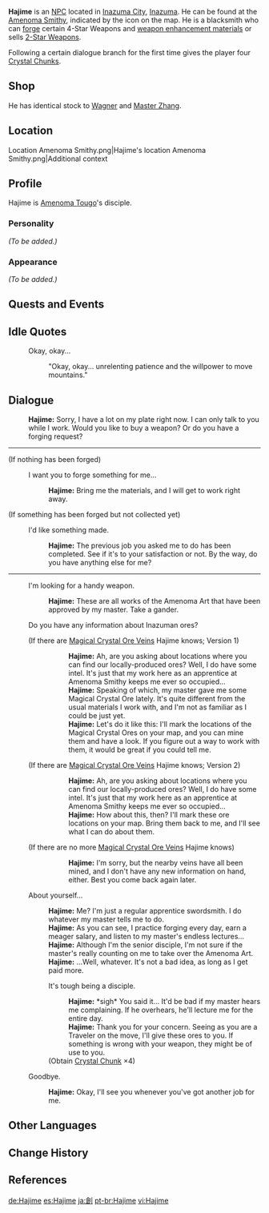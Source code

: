 {{Meta
<!-- REMOVE THIS TEMPLATE AFTER ADDING MISSING INFO -->
|missing_NPC_profile  = yes
}}
{{Character Infobox
|type             = NPC
|image            = NPC Hajime.png
|region           = Inazuma
|affiliation      = Amenoma Smithy
|title            = [[Amenoma Tougo]]'s Disciple
|voiceEN          = [https://www.brienneolvera.com/ Brienne Olvera]<ref>Twitter: [https://twitter.com/BrienneOlvera/status/1417883481032601602 EN VA Self Announcement]</ref>
|dialoguereward   = {{card|Crystal Chunk|4}}
}}
'''Hajime''' {{Lang|ja=創}} is an [[NPC]] located in [[Inazuma City]], [[Inazuma]]. He can be found at the [[Amenoma Smithy]], indicated by the {{DIcon|Forging}} icon on the map.  He is a blacksmith who can [[forging|forge]] certain 4-Star Weapons and [[Weapon Enhancement Materials|weapon enhancement materials]] or sells [[:Category:2-Star Weapons|2-Star Weapons]].

Following a certain dialogue branch for the first time gives the player four [[Crystal Chunk]]s.

==Shop==
He has identical stock to [[Wagner]] and [[Master Zhang]].
{{Shop/Header|note=Refreshes|total=1|vendor=Hajime}}
{{Shop|Silver Sword|600|1|note=Daily|total=1}}
{{Shop|Old Merc's Pal|600|1|note=Daily|total=1}}
{{Shop|Iron Point|600|1|note=Daily|total=1}}
{{Shop|Pocket Grimoire|600|1|note=Daily|total=1}}
{{Shop|Seasoned Hunter's Bow|600|1|note=Daily|total=1}}
{{Shop/Footer|note=&#32;|total=3,000}}

==Location==
<gallery>
Location Amenoma Smithy.png|Hajime's location
Amenoma Smithy.png|Additional context
</gallery>

==Profile==
<!--detailed story/lore information goes here-->
Hajime is [[Amenoma Tougo]]'s disciple.

===Personality===
''(To be added.)''

===Appearance===
''(To be added.)''

==Quests and Events==
{{Quests and Events}}

==Idle Quotes==
{{Dialogue start}}
: {{DIcon|Idle}} Okay, okay...
:: {{A|VO Hajime 01.ogg}} "Okay, okay... unrelenting patience and the willpower to move mountains."
{{Dialogue end}}

==Dialogue==
{{Dialogue start}}
:'''Hajime:''' Sorry, I have a lot on my plate right now. I can only talk to you while I work. Would you like to buy a weapon? Or do you have a forging request?
----
;(If nothing has been forged)
:{{DIcon|Forging}} I want you to forge something for me...
::'''Hajime:''' Bring me the materials, and I will get to work right away.
;(If something has been forged but not collected yet)
:{{DIcon|Forging}} I'd like something made.
::'''Hajime:''' The previous job you asked me to do has been completed. See if it's to your satisfaction or not. By the way, do you have anything else for me?
----
:{{DIcon|Shop}} I'm looking for a handy weapon.
::'''Hajime:''' These are all works of the Amenoma Art that have been approved by my master. Take a gander.
:{{DIcon|!}} Do you have any information about Inazuman ores?
:;(If there are [[Magical Crystal Chunk|Magical Crystal Ore Veins]] Hajime knows; Version 1)
:::'''Hajime:''' Ah, are you asking about locations where you can find our locally-produced ores? Well, I do have some intel. It's just that my work here as an apprentice at Amenoma Smithy keeps me ever so occupied...
:::'''Hajime:''' Speaking of which, my master gave me some Magical Crystal Ore lately. It's quite different from the usual materials I work with, and I'm not as familiar as I could be just yet.
:::'''Hajime:''' Let's do it like this: I'll mark the locations of the Magical Crystal Ores on your map, and you can mine them and have a look. If you figure out a way to work with them, it would be great if you could tell me.
::;([[Rich Ore Reserve]]s marked on the map)
:;(If there are [[Magical Crystal Chunk|Magical Crystal Ore Veins]] Hajime knows; Version 2)
:::'''Hajime:''' Ah, are you asking about locations where you can find our locally-produced ores? Well, I do have some intel. It's just that my work here as an apprentice at Amenoma Smithy keeps me ever so occupied...
:::'''Hajime:''' How about this, then? I'll mark these ore locations on your map. Bring them back to me, and I'll see what I can do about them.
::;([[Rich Ore Reserve]]s marked on the map)
:;(If there are no more [[Magical Crystal Chunk|Magical Crystal Ore Veins]] Hajime knows)
:::'''Hajime:''' I'm sorry, but the nearby veins have all been mined, and I don't have any new information on hand, either. Best you come back again later.
:{{DIcon}} About yourself...
::'''Hajime:''' Me? I'm just a regular apprentice swordsmith. I do whatever my master tells me to do.
::'''Hajime:''' As you can see, I practice forging every day, earn a meager salary, and listen to my master's endless lectures...
::'''Hajime:''' Although I'm the senior disciple, I'm not sure if the master's really counting on me to take over the Amenoma Art.
::'''Hajime:''' ...Well, whatever. It's not a bad idea, as long as I get paid more.
::{{DIcon|Reward}} It's tough being a disciple.
:::'''Hajime:''' *sigh* You said it... It'd be bad if my master hears me complaining. If he overhears, he'll lecture me for the entire day.
:::'''Hajime:''' Thank you for your concern. Seeing as you are a Traveler on the move, I'll give these ores to you. If something is wrong with your weapon, they might be of use to you.
::;(Obtain [[Crystal Chunk]] ×4)
:{{DIcon}} Goodbye.
::'''Hajime:''' Okay, I'll see you whenever you've got another job for me.
{{Dialogue end}}

==Other Languages==
{{Other Languages
|default_hidden = 1
|en      = Hajime
|zhs     = 阿创
|zhs_rm  = Ā Chuàng
|zht     = 阿創
|zht_rm  = Ā Chuàng
|ja      = 創
|ja_rm   = Hajime
|ko      = 하지메
|ko_rm   = Hajime
|es      = Hajime
|fr      = Hajime
|ru      = Хадзимэ
|th      = Hajime
|vi      = Hajime
|de      = Hajime
|id      = Hajime
|pt      = Hajime
|tr      = Hajime
|it      = Hajime
}}

==Change History==
{{Change History|2.0}}

==References==
{{Reflist}}

[[de:Hajime]]
[[es:Hajime]]
[[ja:創]]
[[pt-br:Hajime]]
[[vi:Hajime]]